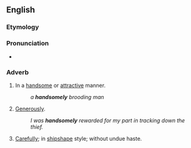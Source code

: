==English==

===Etymology===
{{suffix|en|handsome|ly}}

===Pronunciation===
* {{audio|en|en-us-handsomely.ogg|Audio (US)}}

===Adverb===
{{en-adv}}

# In a [[handsome]] or [[attractive]] manner.
#: ''a '''handsomely''' brooding man''
# [[generous|Generously]].
#: ''I was '''handsomely''' rewarded for my part in tracking down the thief.''
# {{lb|en|nautical}} [[carefully|Carefully]]; in [[shipshape]] style; without undue haste.